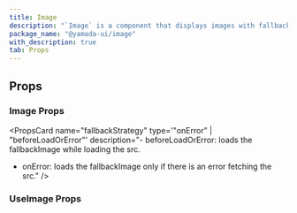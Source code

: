 ```yaml
---
title: Image
description: "`Image` is a component that displays images with fallback support."
package_name: "@yamada-ui/image"
with_description: true
tab: Props
---
```


## Props

### Image Props

<PropsCard
  name="crossOrigin"
  type='"" | "anonymous" | "use-credentials"'
  description="The key used to set the crossOrigin on the HTMLImageElement into which the image will be loaded.
This tells the browser to request cross-origin access when trying to download the image data."
/>
<PropsCard
  name="fallback"
  type="type ONLY_FOR_FORMAT =
  | string
  | ReactElement<any, string | JSXElementConstructor<any>>"
  description="Fallback image `src` or element to show if image is loading or image fails."
/>
<PropsCard
  name="fallbackStrategy"
  type='"onError" | "beforeLoadOrError"'
  description="- beforeLoadOrError: loads the fallbackImage while loading the src.
- onError: loads the fallbackImage only if there is an error fetching the src."
/>
<PropsCard
  name="fit"
  type="UIValue<ObjectFit>"
  description="The CSS `object-fit` property."
/>
<PropsCard
  name="ignoreFallback"
  type="boolean"
  description="If `true`, opt out of the `fallbackSrc` logic and use as `img`."
/>
<PropsCard
  name="loading"
  type='"eager" | "lazy"'
  description="The image `loading` attribute."
/>
<PropsCard
  name="onError"
  type="ReactEventHandler<HTMLImageElement>"
  description="A callback for when there was an error loading the image `src`."
/>
<PropsCard
  name="onLoad"
  type="ReactEventHandler<HTMLImageElement>"
  description="A callback for when the image `src` has been loaded."
/>
<PropsCard
  name="size"
  type='UIValue<number | "px" | (string & {}) | "-moz-initial" | "inherit" | "initial" | "revert" | "revert-layer" | "unset" | "-moz-fit-content" | "-moz-max-content" | "-moz-min-content" | ... 64 more ... | "9xl">'
  description="The CSS `box-size` property."
/>
<PropsCard
  name="sizes"
  type="string"
  description="The image `sizes` attribute."
/>
<PropsCard name="src" type="string" description="The image `src` attribute." />
<PropsCard
  name="srcSet"
  type="string"
  description="The image `srcset` attribute."
/>

### UseImage Props

<PropsCard
  name="crossOrigin"
  type='"" | "anonymous" | "use-credentials"'
  description="The key used to set the crossOrigin on the HTMLImageElement into which the image will be loaded.
This tells the browser to request cross-origin access when trying to download the image data."
/>
<PropsCard
  name="ignoreFallback"
  type="boolean"
  description="If `true`, opt out of the `fallbackSrc` logic and use as `img`."
/>
<PropsCard
  name="loading"
  type='"eager" | "lazy"'
  description="The image `loading` attribute."
/>
<PropsCard
  name="onError"
  type="ReactEventHandler<HTMLImageElement>"
  description="A callback for when there was an error loading the image `src`."
/>
<PropsCard
  name="onLoad"
  type="ReactEventHandler<HTMLImageElement>"
  description="A callback for when the image `src` has been loaded."
/>
<PropsCard
  name="sizes"
  type="string"
  description="The image `sizes` attribute."
/>
<PropsCard name="src" type="string" description="The image `src` attribute." />
<PropsCard
  name="srcSet"
  type="string"
  description="The image `srcset` attribute."
/>
